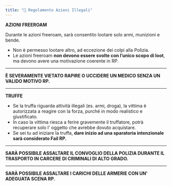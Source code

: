 ```yaml
---
title: "🔫 Regolamento Azioni Illegali"
---
```


**AZIONI FREEROAM**

Durante le azioni freeroam, sarà consentito lootare solo armi, munizioni e bende.

- Non è permesso lootare altro, ad eccezione dei colpi alla Polizia.
- Le azioni freeroam **non devono essere svolte con l’unico scopo di loot**, ma devono avere una motivazione coerente in RP.

---

**È SEVERAMENTE VIETATO RAPIRE O UCCIDERE UN MEDICO SENZA UN VALIDO MOTIVO RP.**

---

**TRUFFE**

- Se la truffa riguarda attività illegali (es. armi, droga), la vittima è autorizzata a reagire con la forza, purché in modo realistico e giustificato.
- In caso la vittima riesca a ferire gravemente il truffatore, potrà recuperare solo l' oggetto che avrebbe dovuto acquistare.
- Se sei tu ad iniziare la truffa, **dare inizio ad una sparatoria intenzionale sarà considerato Fail RP.**

---

**SARÀ POSSIBILE ASSALTARE IL CONVOGLIO DELLA POLIZIA DURANTE IL TRASPORTO IN CARCERE DI CRIMINALI DI ALTO GRADO.**

---

**SARÀ POSSIBILE ASSALTARE I CARICHI DELLE ARMERIE CON UN' ADEGUATA SCENA RP.**
